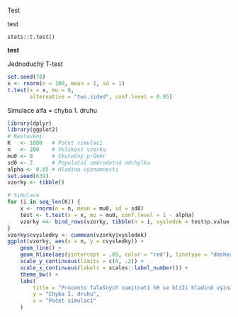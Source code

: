 Test

test

`stats::t.test()`

**test**

Jednoduchý T-test

```r
set.seed(78)
x <- rnorm(n = 100, mean = 1, sd = 1)
t.test(x = x, mu = 0,
       alternative = "two.sided", conf.level = 0.95)
```

Simulace alfa = chyba 1. druhu

```r
library(dplyr)
library(ggplot2)
# Nastavení
K   <- 1000   # Počet simulací
n   <- 200    # Velikost vzorku
mu0 <- 0      # Skutečný průměr
sd0 <- 2      # Populační směrodatná odchylka
alpha <- 0.05 # Hladina významnosti
set.seed(639)
vzorky <- tibble()

# Simulace
for (i in seq_len(K)) {
    x <- rnorm(n = n, mean = mu0, sd = sd0)
    test <- t.test(x = x, mu = mu0, conf.level = 1 - alpha)
    vzorky <<- bind_rows(vzorky, tibble(n = i, vysledek = test$p.value <= alpha))
}
vzorky$cvysledky <- cummean(vzorky$vysledek)
ggplot(vzorky, aes(x = n, y = cvysledky)) +
    geom_line() +
    geom_hline(aes(yintercept = .05, color = "red"), linetype = "dashed") +
    scale_y_continuous(limits = c(0, .2)) +
    scale_x_continuous(labels = scales::label_number()) +
    theme_bw() +
    labs(
        title = "Procento falešných zamítnutí h0 se blíží hladině významnosti",
        y = "Chyba I. druhu",
        x = "Počet simulací"
    )
```
